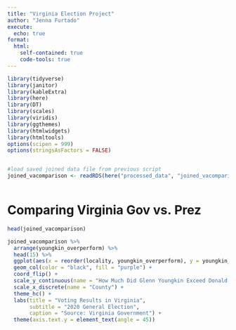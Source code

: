 ```yaml
---
title: "Virginia Election Project"
author: "Jenna Furtado"
execute:
  echo: true
format:
  html:
    self-contained: true
    code-tools: true
---
```



```r


library(tidyverse)
library(janitor)
library(kableExtra)
library(here)
library(DT)
library(scales)
library(viridis)
library(ggthemes)
library(htmlwidgets)
library(htmltools)
options(scipen = 999)
options(stringsAsFactors = FALSE)


#load saved joined data file from previous script
joined_vacomparison <- readRDS(here("processed_data", "joined_vacomparison.rds"))



```


# Comparing Virginia Gov vs. Prez



```r

head(joined_vacomparison)


```
```r
joined_vacomparison %>% 
  arrange(youngkin_overperform) %>% 
  head(15) %>% 
  ggplot(aes(x = reorder(locality, youngkin_overperform), y = youngkin_overperform)) +
  geom_col(color = "black", fill = "purple") + 
  coord_flip() + 
  scale_y_continuous(name = "How Much Did Glenn Youngkin Exceed Donald Trump in Votes") +
  scale_x_discrete(name = "County") + 
  theme_hc() +
  labs(title = "Voting Results in Virginia",
       subtitle = "2020 General Election",
       caption = "Source: Virginia Government") +
  theme(axis.text.y = element_text(angle = 45))

```

